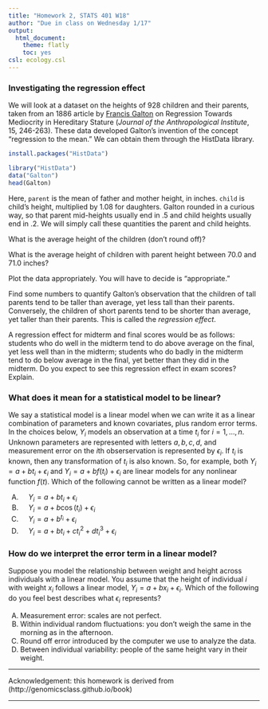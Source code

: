 ```yaml
---
title: "Homework 2, STATS 401 W18"
author: "Due in class on Wednesday 1/17"
output:
  html_document:
    theme: flatly
    toc: yes
csl: ecology.csl
---
```



### Investigating the regression effect

We will look at a dataset on the heights of 928 children and their parents, taken from an 1886 article by [Francis Galton](https://en.wikipedia.org/wiki/Francis_Galton) on Regression Towards Mediocrity in Hereditary Stature (*Journal of the Anthropological Institute*, 15, 246-263).
These data developed Galton's invention of the concept "regression to the mean."
We can obtain them through the HistData library.

```r
install.packages("HistData")
```

```r
library("HistData")
data("Galton")
head(Galton)
```


<!--data("father.son",library="UsingR")-->
Here, ```parent``` is the mean of father and mother height, in inches. ```child``` is child's height, multiplied by 1.08 for daughters. 
Galton rounded in a curious way, so that parent mid-heights usually end in .5 and child heights usually end in .2.
We will simply call these quantities the parent and child heights. 

What is the average height of the children (don’t round off)?

What is the average height of children with parent height between 70.0 and 71.0 inches?

Plot the data appropriately. You will have to decide is "appropriate." 

Find some numbers to quantify Galton's observation that the children of tall parents tend to be taller than average, yet less tall than their parents. Conversely, the children of short parents tend to be shorter than average, yet taller than their parents. This is called the *regression effect*.

A regression effect for midterm and final scores would be as follows: students who do well in the midterm tend to do above average on the final, yet less well than in the midterm; students who do badly in the midterm tend to do below average in the final, yet better than they did in the midterm. Do you expect to see this regression effect in exam scores? Explain.


### What does it mean for a statistical model to be linear?

We say a statistical model is a linear model when we can write it as a linear combination of parameters and known covariates, plus random error terms. In the choices below, $Y_i$ models an observation at a time $t_i$ for $i=1,\dots,n$. Unknown parameters are represented with letters $a,b,c,d$, and measurement error on the $i$th obserservation is represented by $\epsilon_i$. If $t_i$ is known, then any transformation of $t_i$ is also known. So, for example, both $Y_i=a+bt_i+\epsilon_i$ and $Y_i=a+bf(t_i)+\epsilon_i$ are linear models for any nonlinear function $f(t)$. Which of the following cannot be written as a linear model?

A) $\quad Y_i=a+bt_i+\epsilon_i$
B) $\quad Y_i=a+b\cos(t_i)+\epsilon_i$
C) $\quad Y_i=a+b^{t_i}+\epsilon_i$
D) $\quad Y_i=a+bt_i+ct_i^2+dt_i^3+\epsilon_i$

### How do we interpret the error term in a linear model?

Suppose you model the relationship between weight and height across individuals with a linear model. You assume that the height of individual $i$ with weight $x_i$ follows a linear model,  $Y_i=a+bx_i+\epsilon_i$. Which of the following do you feel best describes what $\epsilon_i$ represents?

A) Measurement error: scales are not perfect.
B) Within individual random fluctuations: you don’t weigh the same in the morning as in the afternoon.
C) Round off error introduced by the computer we use to analyze the data.
D) Between individual variability: people of the same height vary in their weight.

------

Acknowledgement: this homework is derived from (http://genomicsclass.github.io/book)

------
